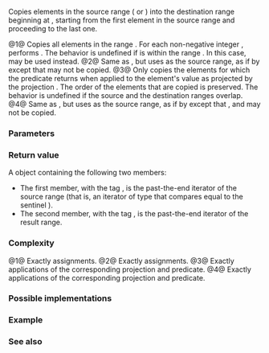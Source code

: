 {{cpp/experimental/ranges/title|copy|copy_if}}
{{cpp/experimental/ranges/algorithm/navbar}}
{{dcl begin}}
{{dcl header|experimental/ranges/algorithm}}
{{dcl|since=ranges|num=1|1= 
template&lt; InputIterator I, Sentinel&lt;I&gt; S, WeaklyIncrementable O &gt;
    requires IndirectlyCopyable&lt;I, O&gt;
ranges::tagged_pair&lt;tag::in(I), tag::out(O)&gt;
    copy( I first, S last, O result );
}}
{{dcl|since=ranges|num=2|1=
template&lt; InputRange R, WeaklyIncrementable O &gt;
    requires IndirectlyCopyable&lt;ranges::iterator_t&lt;R&gt;, O&gt;
ranges::tagged_pair&lt;tag::in(ranges::safe_iterator_t&lt;R&gt;), tag::out(O)&gt; 
    copy( R&amp;&amp; r, O result );
}}
{{dcl|since=ranges|num=3|1=
template&lt; InputIterator I, Sentinel&lt;I&gt; S, WeaklyIncrementable O,
          class Proj = ranges::identity,
          IndirectUnaryPredicate&lt;projected&lt;I, Proj&gt;&gt; Pred &gt;
    requires IndirectlyCopyable&lt;I, O&gt;
ranges::tagged_pair&lt;tag::in(I), tag::out(O)&gt;
    copy_if( I first, S last, O result, Pred pred, Proj proj = Proj{} );
}}
{{dcl|since=ranges|num=4|1=
template&lt; InputRange R, WeaklyIncrementable O,
          class Proj = ranges::identity,
          IndirectUnaryPredicate&lt;projected&lt;ranges::iterator_t&lt;R&gt;, Proj&gt;&gt; Pred &gt;
    requires IndirectlyCopyable&lt;iterator_t&lt;R&gt;, O&gt;
ranges::tagged_pair&lt;tag::in(ranges::safe_iterator_t&lt;R&gt;), tag::out(O)&gt;
    copy_if( R&amp;&amp; r, O result, Pred pred, Proj proj = Proj{} );
}}
{{dcl end}}

Copies elements in the source range ({{range|first|last}} or {{c|r}}) into the destination range beginning at {{c|result}}, starting from the first element in the source range and proceeding to the last one. 

@1@ Copies all elements in the range {{range|first|last}}. For each non-negative integer {{tt|n &lt; (last - first)}}, performs {{c|1=*(result + n) = *(first + n)}}. The behavior is undefined if {{c|result}} is within the range {{range|first|last}}. In this case, {{lc|ranges::copy_backward}} may be used instead.
@2@ Same as {{v|1}}, but uses {{c|r}} as the source range, as if by {{c|ranges::copy(ranges::begin(r), ranges::end(r), result);}} except that {{c|result}} may not be copied.
@3@ Only copies the elements for which the predicate {{c|pred}} returns {{c|true}} when applied to the element's value as projected by the projection {{c|proj}}. The order of the elements that are copied is preserved. The behavior is undefined if the source and the destination ranges overlap.
@4@ Same as {{v|3}}, but uses {{c|r}} as the source range, as if by {{c|ranges::copy_if(ranges::begin(r), ranges::end(r), result, pred, proj);}} except that {{c|result}}, {{c|pred}} and {{c|proj}} may not be copied.

{{cpp/experimental/ranges/algorithm/tparams}}

===Parameters===
{{par begin}}
{{par|first, last|the range of elements to copy}}
{{par|r|the range of elements to copy}}
{{par|result|the beginning of the destination range}}
{{par|pred|predicate to apply to the projected elements}}
{{par|proj|projection to apply to the elements}}
{{par end}}

===Return value===
A {{tt|tagged_pair}} object containing the following two members:
* The first member, with the tag {{tt|tag::in}}, is the past-the-end iterator of the source range (that is, an iterator of type {{tt|I}} that compares equal to the sentinel {{c|last}}).
* The second member, with the tag {{tt|tag::out}}, is the past-the-end iterator of the result range.

===Complexity===
@1@ Exactly {{c|ranges::distance(first, last)}} assignments.
@2@ Exactly {{c|ranges::distance(r)}} assignments.
@3@ Exactly {{c|ranges::distance(first, last)}} applications of the corresponding projection and predicate.
@4@ Exactly {{c|ranges::distance(r)}} applications of the corresponding projection and predicate.

===Possible implementations===
{{eq fun|1=
template&lt;InputIterator I, Sentinel&lt;I&gt; S, WeaklyIncrementable O&gt;
    requires IndirectlyCopyable&lt;I, O&gt;()
ranges::tagged_pair&lt;tag::in(I), tag::out(O)&gt;
    copy(I first, S last, O result)
{
    for (; first != last; ++first, (void)++result)
        *result = *first;
    return {first, result};
}
|2=
template&lt;InputRange R, WeaklyIncrementable O&gt;
    requires IndirectlyCopyable&lt;ranges::iterator_t&lt;R&gt;, O&gt;()
ranges::tagged_pair&lt;tag::in(ranges::safe_iterator_t&lt;R&gt;), tag::out(O)&gt;
    copy(R&amp;&amp; r, O result)
{
   return ranges::copy(ranges::begin(r), ranges::end(r), result);
}
|3=
template&lt;InputIterator I, Sentinel&lt;I&gt; S, WeaklyIncrementable O,
         class Proj = ranges::identity,
         IndirectUnaryPredicate&lt;projected&lt;I, Proj&gt;&gt; Pred&gt;
    requires IndirectlyCopyable&lt;I, O&gt;()
ranges::tagged_pair&lt;tag::in(I), tag::out(O)&gt;
    copy_if(I first, S last, O result, Pred pred, Proj proj = Proj{})
{
    for (; first != last; ++first)
        if (ranges::invoke(pred, ranges::invoke(proj, *first)))
        {
            *result = *first;
            ++result;
        }
    return {first, result};
}
|4=
template&lt;InputRange R, WeaklyIncrementable O,
         class Proj = ranges::identity,
         IndirectUnaryPredicate&lt;projected&lt;ranges::iterator_t&lt;R&gt;, Proj&gt;&gt; Pred&gt;
    requires IndirectlyCopyable&lt;ranges::iterator_t&lt;R&gt;, O&gt;()
ranges::tagged_pair&lt;tag::in(ranges::safe_iterator_t&lt;R&gt;), tag::out(O)&gt;
    copy_if(R&amp;&amp; r, O result, Pred pred, Proj proj = Proj{})
{
    return ranges::copy_if(ranges::begin(r), ranges::end(r), result, pred, proj);
}
}}

===Example===
{{example
|The following code uses copy to both copy the contents of one vector to another and to display the resulting vector: 
|code=
#include &lt;experimental/ranges/algorithm&gt;
#include &lt;experimental/ranges/iterator&gt;
#include &lt;iostream&gt;
#include &lt;numeric&gt;
#include &lt;vector&gt;

int main()
{
    // see https://en.cppreference.com/w/cpp/language/namespace_alias
    namespace ranges = std::experimental::ranges;

    std::vector&lt;int&gt; from_vector(10);
    std::iota(from_vector.begin(), from_vector.end(), 0);

    std::vector&lt;int&gt; to_vector;
    ranges::copy_if(from_vector.begin(), from_vector.end(),
                    ranges::back_inserter(to_vector),
                    [](const auto i)
                    {
                       return i % 3;
                    });
// or, alternatively,
//  std::vector&lt;int&gt; to_vector(from_vector.size());
//  std::copy(from_vector, to_vector.begin());

    std::cout &lt;&lt; "to_vector contains: ";

    ranges::copy(to_vector, ranges::ostream_iterator&lt;int&gt;(std::cout, " "));
    std::cout &lt;&lt; '\n';
}
|output=
to_vector contains: 1 2 4 5 7 8 
}}

===See also===
{{dsc begin}}
{{dsc inc|cpp/algorithm/dsc copy}}
{{dsc inc|cpp/experimental/ranges/algorithm/dsc copy_backward}}
{{dsc inc|cpp/experimental/ranges/algorithm/dsc reverse_copy}}
{{dsc inc|cpp/experimental/ranges/algorithm/dsc copy_n}}
{{dsc inc|cpp/experimental/ranges/algorithm/dsc fill}}
{{dsc inc|cpp/experimental/ranges/algorithm/dsc remove_copy}}
{{dsc end}}

{{langlinks|zh}}